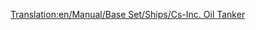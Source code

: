 [[Translation:en/Manual/Base Set/Ships/Cs-Inc. Oil Tanker]]
{{hu/Navbox Hajók}}
{{hu/Hajók|Name=Cs-Inc. olajszállító hajó
|Image=[[File:en/OilTanker.png|Cs-Inc. Oil Tanker]]
|Cost=£33,511 ($67,022)
|Speed=40 km/h (25 mph)
|Annual=£2,050 ($4,100)
|Designed=1968
|Lifespan=30
|Capacity=350.000 liter [[hu/Manual/Base Set/Cargos/Olaj|olaj]]
|Description=A Cs-Inc. olajszállító hajó hatalmas. Elődjénél gyorsabb és sokkal nagyobb.
|Real-life=Kitalált. A Cs nyilván Chris Sawyer monogramjából adódik.
}}